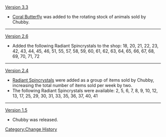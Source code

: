 [[Version 3.3]]
* [[Coral Butterfly]] was added to the rotating stock of animals sold by Chubby.
----
[[Version 2.6]]
* Added the following Radiant Spincrystals to the shop: 18, 20, 21, 22, 23, 42, 43, 44, 45, 46, 51, 55, 57, 58, 59, 60, 61, 62, 63, 64, 65, 66, 67, 68, 69, 70, 71, 72
----
[[Version 2.4]]
* [[Radiant Spincrystals]] were added as a group of items sold by Chubby, increasing the total number of items sold per week by two.
* The following Radiant Spincrystals were available: 2, 5, 6, 7, 8, 9, 10, 12, 13, 17, 25, 29, 30, 31, 33, 35, 36, 37, 40, 41
----
[[Version 1.5]]
* Chubby was released.
<noinclude>[[Category:Change History]]</noinclude>